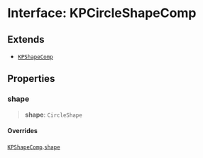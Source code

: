 # Interface: KPCircleShapeComp

## Extends

- [`KPShapeComp`](/KaPlanck/api/interfaces/KPShapeComp)

## Properties

### shape

> **shape**: `CircleShape`

#### Overrides

[`KPShapeComp`](/KaPlanck/api/interfaces/KPShapeComp).[`shape`](/KaPlanck/api/interfaces/KPShapeComp#shape)
